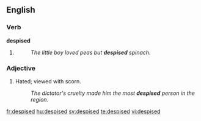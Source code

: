 ==English==
===Verb===
'''despised'''
# {{past of|despise}}
#:''The little boy loved peas but '''despised''' spinach.''

===Adjective===
{{en-adj}}
# Hated; viewed with scorn.
#:''The dictator's cruelty made him the most '''despised''' person in the region.''

[[fr:despised]]
[[hu:despised]]
[[sv:despised]]
[[te:despised]]
[[vi:despised]]